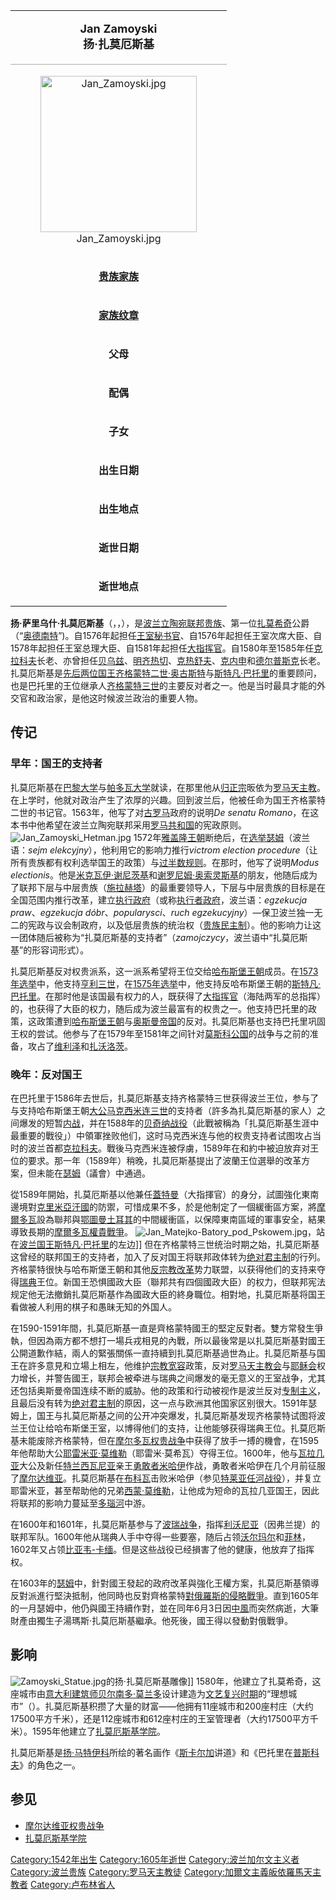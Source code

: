 {{Unreferenced|time= 2010-03-27}}
{| border=1 align=right cellpadding=4 cellspacing=0 width=250 style="margin: 0 0 1em 1em; background: #f9f9f9; border: 1px #aaa solid; border-collapse: collapse; font-size: 95%;"
| align="center" style="background:#efefef;" colspan="2" style="border-bottom:1px #aaa solid;" | <font size="+1">'''Jan Zamoyski<br>扬·扎莫厄斯基'''
|-
| align=center colspan=2 |[[Image:Jan_Zamoyski.jpg|250px]]
|-
|'''[[施拉赫塔|贵族家族]]''' || [[扎莫厄斯基家族|扎莫厄斯基家族]]
|-
|'''[[波兰纹章|家族纹章]]''' || [[Image:Herb_Jelita.jpg|150px]] [[耶利塔纹章|耶利塔纹章]]
|-
|'''父母''' || [[斯坦尼斯瓦夫·扎莫厄斯基|斯坦尼斯瓦夫·扎莫厄斯基]]<br>[[安娜·赫尔博特|安娜·赫尔博特]]
|-
|'''配偶'''|| [[安娜·奥索灵斯卡|安娜·奥索灵斯卡]]<br>[[克里斯蒂娜·拉齐维乌|克里斯蒂娜·拉齐维乌]]<br>[[格蕾泽尔达·巴托里|格蕾泽尔达·巴托里]]<br>[[芭芭拉·塔尔诺夫斯卡|芭芭拉·塔尔诺夫斯卡]]
|-
|'''子女''' || 与芭芭拉·塔尔诺夫斯卡生下<br>[[托马什·扎莫厄斯基|托马什·扎莫厄斯基]]
|-
|'''出生日期''' || 1542年3月19日
|-
|'''出生地点''' || [[波兰|波兰]][[斯科库夫卡|斯科库夫卡]]
|-
|'''逝世日期''' || 1605年6月3日
|-
|'''逝世地点''' || 波兰[[扎莫希奇|扎莫希奇]]
|}
'''扬·萨里乌什·扎莫厄斯基'''（{{lang-pl|Jan Sariusz Zamoyski}}，{{Lang-la|Ioannes Zamoyski de Zamoscie}}，{{Bd|1542年|3月19日|1605年|6月3日|catIdx=Zamoyski, Jan}}），是[[波兰立陶宛联邦|波兰立陶宛联邦]][[施拉赫塔|贵族]]、第一位[[扎莫希奇|扎莫希奇]]公爵（“[[奥德南特|奥德南特]]”)。自1576年起担任[[王室秘书官|王室秘书官]]、自1576年起担任王室次席大臣、自1578年起担任王室总理大臣、自1581年起担任[[蓋特曼|大指挥官]]。自1580年至1585年任[[克拉科夫|克拉科夫]]长老、亦曾担任[[贝乌兹|贝乌兹]]、[[明齐热切|明齐热切]]、[[克热舒夫|克热舒夫]]、[[克内申|克内申]]和[[塔尔图|德尔普斯克]]长老。扎莫厄斯基是[[波兰君主列表|先后两位国王]][[齐格蒙特二世·奥古斯特|齐格蒙特二世·奥古斯特]]与[[斯特凡·巴托里|斯特凡·巴托里]]的重要顾问，也是巴托里的王位继承人[[齐格蒙特三世|齐格蒙特三世]]的主要反对者之一。他是当时最具才能的外交官和政治家，是他这时候波兰政治的重要人物。{{Citation needed|time=2010-3-27}}

== 传记 ==
=== 早年：国王的支持者 ===
扎莫厄斯基在[[巴黎大学|巴黎大学]]与[[帕多瓦大学|帕多瓦大学]]就读，在那里他从[[归正宗|归正宗]]昄依为[[罗马天主教|罗马天主教]]。在上学时，他就对政治产生了浓厚的兴趣。回到波兰后，他被任命为国王齐格蒙特二世的书记官。1563年，他写了对[[古罗马|古罗马]]政府的说明''De senatu Romano''，在这本书中他希望在波兰立陶宛联邦采用[[罗马共和国|罗马共和国]]的宪政原则。{{Citation needed|date=2010-3-27}}
[[Image:Jan_Zamoyski_Hetman.jpg|thumb]]
1572年[[雅盖隆王朝|雅盖隆王朝]]断绝后，在[[选举瑟姆|选举瑟姆]]（波兰语：''sejm elekcyjny''），他利用它的影响力推行''victrom election procedure''（让所有贵族都有权利选举国王的政策）与[[过半数规则|过半数规则]]。在那时，他写了说明''Modus electionis''。他是[[米克瓦伊·谢尼茨基|米克瓦伊·谢尼茨基]]和[[谢罗尼姆·奥索灵斯基|谢罗尼姆·奥索灵斯基]]的朋友，他随后成为了联邦下层与中层贵族（[[施拉赫塔|施拉赫塔]]）的最重要领导人，下层与中层贵族的目标是在全国范围内推行改革，建立[[执行政府|执行政府]]（或称[[执行者政府|执行者政府]]，波兰语：''egzekucja praw''、''egzekucja dóbr''、''popularysci''、''ruch egzekucyjny''）—保卫波兰独一无二的宪政与议会制政府，以及低层贵族的统治权（[[贵族民主制|贵族民主制]]）。他的影响力让这一团体随后被称为“扎莫厄斯基的支持者”（''zamojczycy''，波兰语中“扎莫厄斯基”的形容词形式）。{{Citation needed|time=2010-3-27}}

扎莫厄斯基反对权贵派系，这一派系希望将王位交给[[哈布斯堡王朝|哈布斯堡王朝]]成员。在[[1573年选举|1573年选举]]中，他支持[[亨利三世_(法兰西)|亨利三世]]，在[[1575年选举|1575年选举]]中，他支持反哈布斯堡王朝的[[斯特凡·巴托里|斯特凡·巴托里]]。在那时他是该国最有权力的人，既获得了[[蓋特曼|大指挥官]]（海陆两军的总指挥）的，也获得了大臣的权力，随后成为波兰最富有的权贵之一。他支持巴托里的政策，这政策遭到[[哈布斯堡王朝|哈布斯堡王朝]]与[[奥斯曼帝国|奥斯曼帝国]]的反对。扎莫厄斯基也支持巴托里巩固王权的尝试。他参与了在1579年至1581年之间针对[[莫斯科公国|莫斯科公国]]的战争与之前的准备，攻占了[[维利泽|维利泽]]和[[扎沃洛茨|扎沃洛茨]]。

=== 晚年：反对国王 ===
在巴托里于1586年去世后，扎莫厄斯基支持齐格蒙特三世获得波兰王位，参与了与支持哈布斯堡王朝[[大公|大公]][[马克西米连三世_(上奥地利)|马克西米连三世]]的支持者（許多為扎莫厄斯基的家人）之间爆发的短暂[[内战|内战]]，并在1588年的[[贝奇纳战役|贝奇纳战役]]（此戰被稱為「扎莫厄斯基生涯中最重要的戰役」）中領軍挫败他们，这时马克西米连与他的权贵支持者试图攻占当时的波兰首都[[克拉科夫|克拉科夫]]。戰後马克西米连被俘虜，1589年在和約中被迫放弃对王位的要求。那一年（1589年）稍晚，扎莫厄斯基提出了波蘭王位選舉的改革方案，但未能在[[瑟姆|瑟姆]]（議會）中通過。

從1589年開始，扎莫厄斯基以他兼任[[蓋特曼|蓋特曼]]（大指揮官）的身分，試圖強化東南邊境對[[克里米亞汗國|克里米亞汗國]]的防禦，可惜成果不多，於是他制定了一個緩衝區方案，將[[摩爾多瓦|摩爾多瓦]]設為聯邦與[[鄂圖曼土耳其|鄂圖曼土耳其]]的中間緩衝區，以保障東南區域的軍事安全，結果導致長期的[[摩爾多瓦權貴戰爭|摩爾多瓦權貴戰爭]]。
[[Image:Jan_Matejko-Batory_pod_Pskowem.jpg|thumb]]，站在[[波兰国王|波兰国王]][[斯特凡·巴托里|斯特凡·巴托里]]的左边{{Citation needed|time=2010-3-27}}]]
但在齐格蒙特三世统治时期之始，扎莫厄斯基这曾经的联邦国王的支持者，加入了反对国王将联邦政体转为[[绝对君主制|绝对君主制]]的行列。齐格蒙特很快与哈布斯堡王朝和其他[[反宗教改革|反宗教改革]]势力联盟，以获得他们的支持来夺得[[瑞典|瑞典]]王位。新国王恐惧國政大臣（聯邦共有四個國政大臣）的权力，但联邦宪法规定他无法撤銷扎莫厄斯基作為國政大臣的終身職位。相對地，扎莫厄斯基将国王看做被人利用的棋子和愚昧无知的外国人。

在1590-1591年間，扎莫厄斯基一直是齊格蒙特國王的堅定反對者。雙方常發生爭執，但因為兩方都不想打一場兵戎相見的內戰，所以最後常是以扎莫厄斯基對國王公開道歉作結，兩人的緊張關係一直持續到扎莫厄斯基過世為止。扎莫厄斯基与国王在許多意見和立場上相左，他维护[[波蘭宗教寬容|宗教宽容]]政策，反对[[罗马天主教会|罗马天主教会]]与[[耶稣会|耶稣会]]权力增长，并警告國王，联邦会被牵进与瑞典之间爆发的毫无意义的王室战争，尤其还包括奥斯曼帝国连续不断的威胁。他的政策和行动被视作是波兰反对[[专制主义|专制主义]]，且最后没有转为[[绝对君主制|绝对君主制]]的原因，这一点与欧洲其他国家区别很大。1591年瑟姆上，国王与扎莫厄斯基之间的公开冲突爆发，扎莫厄斯基发现齐格蒙特试图将波兰王位让给哈布斯堡王室，以博得他们的支持，让他能够获得瑞典王位。扎莫厄斯基未能废除齐格蒙特，但在[[摩尔多瓦权贵战争|摩尔多瓦权贵战争]]中获得了放手一搏的機會，在1595年他帮助大公[[耶雷米亚·莫维勒|耶雷米亚·莫维勒]]（耶雷米·莫希瓦）夺得王位。1600年，他与[[瓦拉几亚|瓦拉几亚]]大公及新任[[特兰西瓦尼亚统治者列表|特兰西瓦尼亚]]亲王[[勇敢者米哈伊|勇敢者米哈伊]]作战，勇敢者米哈伊在几个月前征服了[[摩尔达维亚|摩尔达维亚]]。扎莫厄斯基在[[布科瓦|布科瓦]]击败米哈伊（参见[[特莱亚任河战役|特莱亚任河战役]]），并复立耶雷米亚，甚至帮助他的兄弟[[西蒙·莫维勒|西蒙·莫维勒]]，让他成为短命的瓦拉几亚国王，因此将联邦的影响力蔓延至[[多瑙河|多瑙河]]中游。{{Citation needed|time=2010-3-27}}

在1600年和1601年，扎莫厄斯基参与了[[波瑞战争|波瑞战争]]，指挥[[利沃尼亚|利沃尼亚]]（因弗兰提）的联邦军队。1600年他从瑞典人手中夺得一些要塞，随后占领[[瓦尔米耶拉|沃尔玛尔]]和[[维尔扬迪|菲林]]，1602年又占领[[派德|比亚韦-卡缅]]。但是这些战役已经損害了他的健康，他放弃了指挥权。

在1603年的[[瑟姆|瑟姆]]中，針對國王發起的政府改革與強化王權方案，扎莫厄斯基領導反對派進行堅決抵制，他同時也反對齊格蒙特[[波蘭-莫斯科戰爭（1605年–1618年）|對俄羅斯的侵略戰爭]]。直到1605年的一月瑟姆中，他仍與國王持續作對，並在同年6月3日因[[中風|中風]]而突然病逝，大筆財產由獨生子湯瑪斯·扎莫厄斯基繼承。他死後，國王得以發動對俄戰爭。

== 影响 ==
[[Image:Zamoyski_Statue.jpg|thumb]]的扬·扎莫厄斯基雕像]]
1580年，他建立了扎莫希奇，这座城市由[[意大利|意大利]][[建筑师|建筑师]][[贝尔南多·莫兰多|贝尔南多·莫兰多]]设计建造为[[文艺复兴时期|文艺复兴时期]]的“理想城市”（''{{lang|it|citta ideale}}''）。扎莫厄斯基积攒了大量的财富——他拥有11座城市和200座村庄（大约17500平方千米），还是112座城市和612座村庄的王室管理者（大约17500平方千米）。1595年他建立了[[扎莫厄斯基学院|扎莫厄斯基学院]]。

扎莫厄斯基是[[扬·马特伊科|扬·马特伊科]]所绘的著名画作《[[皮奥特尔·斯卡尔加|斯卡尔加]]讲道》和《巴托里在[[普斯科夫|普斯科夫]]》的角色之一。

== 参见 ==
*[[摩尔达维亚权贵战争|摩尔达维亚权贵战争]]
*[[扎莫厄斯基学院|扎莫厄斯基学院]]

{{Hetmans GC}}

{{Authority control}}
{{DEFAULTSORT:Zamoyski, Jan}}
[[Category:1542年出生|Category:1542年出生]]
[[Category:1605年逝世|Category:1605年逝世]]
[[Category:波兰加尔文主义者|Category:波兰加尔文主义者]]
[[Category:波兰贵族|Category:波兰贵族]]
[[Category:罗马天主教徒|Category:罗马天主教徒]]
[[Category:加爾文主義皈依羅馬天主教者|Category:加爾文主義皈依羅馬天主教者]]
[[Category:卢布林省人|Category:卢布林省人]]